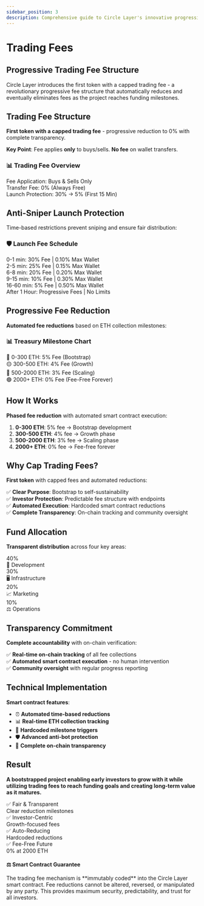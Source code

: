 ```yaml
---
sidebar_position: 3
description: Comprehensive guide to Circle Layer's innovative progressive trading fee structure with automated reductions and transparency mechanisms.
---
```



# Trading Fees

<div className={styles.hero}>
  <div className={styles.heroContent}>
    <h2>Progressive Trading Fee Structure</h2>
    <p>Circle Layer introduces the first token with a capped trading fee - a revolutionary progressive fee structure that automatically reduces and eventually eliminates fees as the project reaches funding milestones.</p>
  </div>
</div>

<ContractAddress />

<UniswapBuyButton />

## Trading Fee Structure

**First token with a capped trading fee** - progressive reduction to 0% with complete transparency.

**Key Point**: Fee applies **only** to buys/sells. **No fee** on wallet transfers.

<div className={styles.tokenDetails}>
  <div className={styles.tokenCard}>
    <h3>📊 Trading Fee Overview</h3>
    <div className={styles.detailsGrid}>
      <div className={styles.detail}>
        <span className={styles.label}>Fee Application:</span>
        <span className={styles.value}>Buys & Sells Only</span>
      </div>
      <div className={styles.detail}>
        <span className={styles.label}>Transfer Fee:</span>
        <span className={styles.value}>0% (Always Free)</span>
      </div>
      <div className={styles.detail}>
        <span className={styles.label}>Launch Protection:</span>
        <span className={styles.value}>30% → 5% (First 15 Min)</span>
      </div>
    </div>
  </div>
</div>

## Anti-Sniper Launch Protection

Time-based restrictions prevent sniping and ensure fair distribution:

<div className={styles.tokenDetails}>
  <div className={styles.tokenCard}>
    <h3>🛡️ Launch Fee Schedule</h3>
    <div className={styles.detailsGrid}>
      <div className={styles.detail}>
        <span className={styles.label}>0-1 min:</span>
        <span className={styles.value}>30% Fee | 0.10% Max Wallet</span>
      </div>
      <div className={styles.detail}>
        <span className={styles.label}>2-5 min:</span>
        <span className={styles.value}>25% Fee | 0.15% Max Wallet</span>
      </div>
      <div className={styles.detail}>
        <span className={styles.label}>6-8 min:</span>
        <span className={styles.value}>20% Fee | 0.20% Max Wallet</span>
      </div>
      <div className={styles.detail}>
        <span className={styles.label}>9-15 min:</span>
        <span className={styles.value}>10% Fee | 0.30% Max Wallet</span>
      </div>
      <div className={styles.detail}>
        <span className={styles.label}>16-60 min:</span>
        <span className={styles.value}>5% Fee | 0.50% Max Wallet</span>
      </div>
      <div className={styles.detail}>
        <span className={styles.label}>After 1 Hour:</span>
        <span className={styles.value}>Progressive Fees | No Limits</span>
      </div>
    </div>
  </div>
</div>

## Progressive Fee Reduction

**Automated fee reductions** based on ETH collection milestones:

<div className={styles.tokenDetails}>
  <div className={styles.tokenCard}>
    <h3>📊 Treasury Milestone Chart</h3>
    <div className={styles.detailsGrid}>
      <div className={styles.detail}>
        <span className={styles.label}>🔴 0-300 ETH:</span>
        <span className={styles.value}>5% Fee (Bootstrap)</span>
      </div>
      <div className={styles.detail}>
        <span className={styles.label}>🟡 300-500 ETH:</span>
        <span className={styles.value}>4% Fee (Growth)</span>
      </div>
      <div className={styles.detail}>
        <span className={styles.label}>🔵 500-2000 ETH:</span>
        <span className={styles.value}>3% Fee (Scaling)</span>
      </div>
      <div className={styles.detail}>
        <span className={styles.label}>🟢 2000+ ETH:</span>
        <span className={styles.value}>0% Fee (Fee-Free Forever)</span>
      </div>
    </div>
  </div>
</div>

## How It Works

**Phased fee reduction** with automated smart contract execution:

1. **0-300 ETH**: 5% fee → Bootstrap development
2. **300-500 ETH**: 4% fee → Growth phase  
3. **500-2000 ETH**: 3% fee → Scaling phase
4. **2000+ ETH**: 0% fee → Fee-free forever

## Why Cap Trading Fees?

**First token** with capped fees and automated reductions:

✅ **Clear Purpose**: Bootstrap to self-sustainability  
✅ **Investor Protection**: Predictable fee structure with endpoints  
✅ **Automated Execution**: Hardcoded smart contract reductions  
✅ **Complete Transparency**: On-chain tracking and community oversight

## Fund Allocation

**Transparent distribution** across four key areas:

<div className={styles.summaryStats}>
  <div className={styles.statItem}>
    <div className={styles.statValue}>40%</div>
    <div className={styles.statLabel}>🔧 Development</div>
  </div>
  <div className={styles.statItem}>
    <div className={styles.statValue}>30%</div>
    <div className={styles.statLabel}>🖥️ Infrastructure</div>
  </div>
  <div className={styles.statItem}>
    <div className={styles.statValue}>20%</div>
    <div className={styles.statLabel}>📈 Marketing</div>
  </div>
  <div className={styles.statItem}>
    <div className={styles.statValue}>10%</div>
    <div className={styles.statLabel}>⚖️ Operations</div>
  </div>
</div>

## Transparency Commitment

**Complete accountability** with on-chain verification:

✅ **Real-time on-chain tracking** of all fee collections  
✅ **Automated smart contract execution** - no human intervention  
✅ **Community oversight** with regular progress reporting  

## Technical Implementation

**Smart contract features**:
- ⏰ **Automated time-based reductions** 
- 📊 **Real-time ETH collection tracking**
- 🎯 **Hardcoded milestone triggers**
- 🛡️ **Advanced anti-bot protection**
- 🔗 **Complete on-chain transparency**

## Result

**A bootstrapped project enabling early investors to grow with it while utilizing trading fees to reach funding goals and creating long-term value as it matures.**

<div className={styles.summaryStats}>
  <div className={styles.statItem}>
    <div className={styles.statValue}>✅ Fair & Transparent</div>
    <div className={styles.statLabel}>Clear reduction milestones</div>
  </div>
  <div className={styles.statItem}>
    <div className={styles.statValue}>✅ Investor-Centric</div>
    <div className={styles.statLabel}>Growth-focused fees</div>
  </div>
  <div className={styles.statItem}>
    <div className={styles.statValue}>✅ Auto-Reducing</div>
    <div className={styles.statLabel}>Hardcoded reductions</div>
  </div>
  <div className={styles.statItem}>
    <div className={styles.statValue}>✅ Fee-Free Future</div>
    <div className={styles.statLabel}>0% at 2000 ETH</div>
  </div>
</div>

<div className={styles.disclaimer}>
  <h4>⚖️ Smart Contract Guarantee</h4>
  <p>The trading fee mechanism is **immutably coded** into the Circle Layer smart contract. Fee reductions cannot be altered, reversed, or manipulated by any party. This provides maximum security, predictability, and trust for all investors.</p>
</div> 